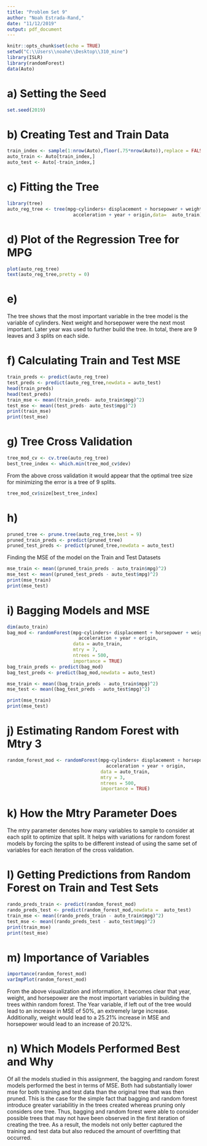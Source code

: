 ```yaml
---
title: "Problem Set 9"
author: "Noah Estrada-Rand,"
date: "11/12/2019"
output: pdf_document
---
```


```r
knitr::opts_chunk$set(echo = TRUE)
setwd("C:\\Users\\noahe\\Desktop\\310_mine")
library(ISLR)
library(randomForest)
data(Auto)
```



# a) Setting the Seed
```r
set.seed(2019)
```

# b) Creating Test and Train Data
```r
train_index <- sample(1:nrow(Auto),floor(.75*nrow(Auto)),replace = FALSE)
auto_train <- Auto[train_index,]
auto_test <- Auto[-train_index,]
```

# c) Fitting the Tree
```r
library(tree)
auto_reg_tree <- tree(mpg~cylinders+ displacement + horsepower + weight +
                        acceleration + year + origin,data=  auto_train)
```

# d) Plot of the Regression Tree for MPG
```r
plot(auto_reg_tree)
text(auto_reg_tree,pretty = 0)
```

# e)
The tree shows that the most important variable in the tree model is the variable of cylinders.  Next weight and horsepower were the next most important. Later year was used to further build the tree.  In total, there are 9 leaves and 3 splits on each side.

# f) Calculating Train and Test MSE
```r
train_preds <- predict(auto_reg_tree)
test_preds <- predict(auto_reg_tree,newdata = auto_test)
head(train_preds)
head(test_preds)
train_mse <- mean((train_preds- auto_train$mpg)^2)
test_mse <- mean((test_preds- auto_test$mpg)^2)
print(train_mse)
print(test_mse)
```

# g) Tree Cross Validation
```r
tree_mod_cv <- cv.tree(auto_reg_tree)
best_tree_index <- which.min(tree_mod_cv$dev)
```
From the above cross validation it would appear that the optimal tree size for minimizing the error is a tree of 9 splits.
```r
tree_mod_cv$size[best_tree_index]
```

# h)
```r
pruned_tree <- prune.tree(auto_reg_tree,best = 9)
pruned_train_preds <- predict(pruned_tree)
pruned_test_preds <- predict(pruned_tree,newdata = auto_test)
```
Finding the MSE of the model on the Train and Test Datasets
```r
mse_train <- mean((pruned_train_preds - auto_train$mpg)^2)
mse_test <- mean((pruned_test_preds - auto_test$mpg)^2)
print(mse_train)
print(mse_test)
```

# i) Bagging Models and MSE
```r
dim(auto_train)
bag_mod <- randomForest(mpg~cylinders+ displacement + horsepower + weight +
                          acceleration + year + origin,
                        data = auto_train,
                        mtry = 7,
                        ntrees = 500,
                        importance = TRUE)
bag_train_preds <- predict(bag_mod)
bag_test_preds <- predict(bag_mod,newdata = auto_test)

mse_train <- mean((bag_train_preds - auto_train$mpg)^2)
mse_test <- mean((bag_test_preds - auto_test$mpg)^2)

print(mse_train)
print(mse_test)
```

# j) Estimating Random Forest with Mtry 3
```r
random_forest_mod <- randomForest(mpg~cylinders+ displacement + horsepower + weight +
                                    acceleration + year + origin,
                                  data = auto_train,
                                  mtry = 3,
                                  ntrees = 500,
                                  importance = TRUE)
```

# k) How the Mtry Parameter Does
The mtry parameter denotes how many variables to sample to consider at each split to optimize that split. It helps with variations for random forest models by forcing the splits to be different instead of using the same set of variables for each iteration of the cross validation.

# l)  Getting Predictions from Random Forest on Train and Test Sets
```r
rando_preds_train <- predict(random_forest_mod)
rando_preds_test <- predict(random_forest_mod,newdata =  auto_test)
train_mse <- mean((rando_preds_train - auto_train$mpg)^2)
test_mse <- mean((rando_preds_test - auto_test$mpg)^2)
print(train_mse)
print(test_mse)
```

# m) Importance of Variables
```r
importance(random_forest_mod)
varImpPlot(random_forest_mod)
```
From the above visualization and information, it becomes clear that year, weight, and horsepower are the most important variables in building the trees within random forest. The Year variable, if left out of the tree would lead to an increase in MSE of 50%, an extremely large increase.  Additionally, weight would lead to a 25.21% increase in MSE and horsepower would lead to an increase of 20.12%.

# n) Which Models Performed Best and Why
Of all the models studied in this assignment, the bagging and random forest models performed the best in terms of MSE.  Both had substantially lower mse for both training and test data than the original tree that was then pruned.  This is the case for the simple fact that bagging and random forest introduce greater variabilitiy in the trees created whereas pruning only considers one tree.  Thus, bagging and random forest were able to consider possible trees that may not have been observed in the first iteration of creating the tree.  As a result, the models not only better captured the training and test data but also reduced the amount of overfitting that occurred.
